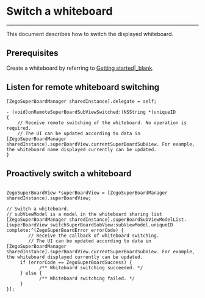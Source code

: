 # Switch a whiteboard

- - -

This document describes how to switch the displayed whiteboard.

## Prerequisites

Create a whiteboard by referring to [Getting started\|_blank](!QuickStart/CreateWboard).



## Listen for remote whiteboard switching
```objc
[ZegoSuperBoardManager sharedInstance].delegate = self;

- (void)onRemoteSuperBoardSubViewSwitched:(NSString *)uniqueID
{
    // Receive remote switching of the whiteboard. No operation is required. 
    // The UI can be updated according to data in [ZegoSuperBoardManager sharedInstance].superBoardView.currentSuperBoardSubView. For example, the whiteboard name displayed currently can be updated.
}
```

## Proactively switch a whiteboard
```objc

ZegoSuperBoardView *superBoardView = [ZegoSuperBoardManager sharedInstance].superBoardView;

// Switch a whiteboard.
// subViewModel is a model in the whiteboard sharing list [ZegoSuperBoardManager sharedInstance].superBoardSubViewModelList.
[superBoardView switchSuperBoardSubView:subViewModel.uniqueID complete:^(ZegoSuperBoardError errorCode) {
        // Receive the callback of whiteboard switching.
        // The UI can be updated according to data in [ZegoSuperBoardManager sharedInstance].superBoardView.currentSuperBoardSubView. For example, the whiteboard displayed currently can be updated.
     if (errorCode == ZegoSuperBoardSuccess) {
            /** Whiteboard switching succeeded. */
     } else {
            /** Whiteboard switching failed. */
     } 
}];
```

